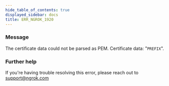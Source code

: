 ```yaml
---
hide_table_of_contents: true
displayed_sidebar: docs
title: ERR_NGROK_1920
---
```


### Message

The certificate data could not be parsed as PEM. Certificate data: "`PREFIX`".

<ErrorDetails />

### Further help

If you're having trouble resolving this error, please reach out to [support@ngrok.com](mailto:support@ngrok.com?subject=Help%20with%20ERR_NGROK_1920)
